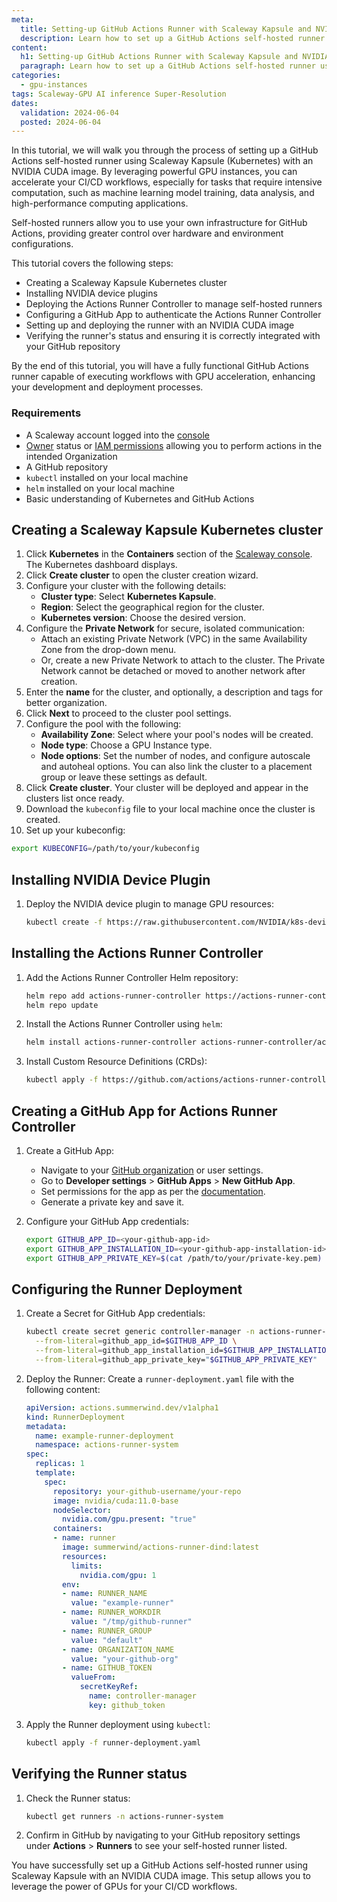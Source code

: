 ```yaml
---
meta:
  title: Setting-up GitHub Actions Runner with Scaleway Kapsule and NVIDIA CUDA Image
  description: Learn how to set up a GitHub Actions self-hosted runner using a Scaleway Kapsule Kubernetes cluster with NVIDIA CUDA image. This tutorial covers creating a Scaleway Kapsule cluster, installing NVIDIA device plugins, deploying the Actions Runner Controller, configuring GitHub App authentication, and deploying a GPU-accelerated runner for your CI/CD workflows. Perfect for developers looking to enhance their GitHub Actions with powerful GPU resources.
content:
  h1: Setting-up GitHub Actions Runner with Scaleway Kapsule and NVIDIA CUDA Image
  paragraph: Learn how to set up a GitHub Actions self-hosted runner using a Scaleway Kapsule Kubernetes cluster with NVIDIA CUDA image. This tutorial covers creating a Scaleway Kapsule cluster, installing NVIDIA device plugins, deploying the Actions Runner Controller, configuring GitHub App authentication, and deploying a GPU-accelerated runner for your CI/CD workflows. Perfect for developers looking to enhance their GitHub Actions with powerful GPU resources.
categories:
  - gpu-instances
tags: Scaleway-GPU AI inference Super-Resolution
dates:
  validation: 2024-06-04
  posted: 2024-06-04
---
```


In this tutorial, we will walk you through the process of setting up a GitHub Actions self-hosted runner using Scaleway Kapsule (Kubernetes) with an NVIDIA CUDA image. By leveraging powerful GPU instances, you can accelerate your CI/CD workflows, especially for tasks that require intensive computation, such as machine learning model training, data analysis, and high-performance computing applications.

Self-hosted runners allow you to use your own infrastructure for GitHub Actions, providing greater control over hardware and environment configurations.

This tutorial covers the following steps:

- Creating a Scaleway Kapsule Kubernetes cluster
- Installing NVIDIA device plugins
- Deploying the Actions Runner Controller to manage self-hosted runners
- Configuring a GitHub App to authenticate the Actions Runner Controller
- Setting up and deploying the runner with an NVIDIA CUDA image
- Verifying the runner's status and ensuring it is correctly integrated with your GitHub repository

By the end of this tutorial, you will have a fully functional GitHub Actions runner capable of executing workflows with GPU acceleration, enhancing your development and deployment processes.

<Macro id="requirements" />

### Requirements

- A Scaleway account logged into the [console](https://console.scaleway.com)
- [Owner](/identity-and-access-management/iam/concepts/#owner) status or [IAM permissions](/identity-and-access-management/iam/concepts/#permission) allowing you to perform actions in the intended Organization
- A GitHub repository
- `kubectl` installed on your local machine
- `helm` installed on your local machine
- Basic understanding of Kubernetes and GitHub Actions

## Creating a Scaleway Kapsule Kubernetes cluster

1. Click **Kubernetes** in the **Containers** section of the [Scaleway console](https://console.scaleway.com/). The Kubernetes dashboard displays.
2. Click **Create cluster** to open the cluster creation wizard.
3. Configure your cluster with the following details:
    * **Cluster type**: Select **Kubernetes Kapsule**.
    * **Region**: Select the geographical region for the cluster.
    * **Kubernetes version**: Choose the desired version.
4. Configure the **Private Network** for secure, isolated communication:
    * Attach an existing Private Network (VPC) in the same Availability Zone from the drop-down menu.
    * Or, create a new Private Network to attach to the cluster.
      <Message type="important">
        The Private Network cannot be detached or moved to another network after creation.
      </Message>
5. Enter the **name** for the cluster, and optionally, a description and tags for better organization.
6. Click **Next** to proceed to the cluster pool settings.
7. Configure the pool with the following:
    * **Availability Zone**: Select where your pool's nodes will be created.
    * **Node type**: Choose a GPU Instance type.
    * **Node options**: Set the number of nodes, and configure autoscale and autoheal options. You can also link the cluster to a placement group or leave these settings as default.
8. Click **Create cluster**. Your cluster will be deployed and appear in the clusters list once ready.
9. Download the `kubeconfig` file to your local machine once the cluster is created.
10. Set up your kubeconfig:
   ```sh
   export KUBECONFIG=/path/to/your/kubeconfig
   ```

## Installing NVIDIA Device Plugin

1. Deploy the NVIDIA device plugin to manage GPU resources:
   ```sh
   kubectl create -f https://raw.githubusercontent.com/NVIDIA/k8s-device-plugin/v0.15.0/deployments/static/nvidia-device-plugin.yml
   ```

## Installing the Actions Runner Controller

1. Add the Actions Runner Controller Helm repository:
   ```sh
   helm repo add actions-runner-controller https://actions-runner-controller.github.io/actions-runner-controller
   helm repo update
   ```

2. Install the Actions Runner Controller using `helm`:
   ```sh
   helm install actions-runner-controller actions-runner-controller/actions-runner-controller --namespace actions-runner-system --create-namespace
   ```

3. Install Custom Resource Definitions (CRDs):
   ```sh
   kubectl apply -f https://github.com/actions/actions-runner-controller/releases/latest/download/actions-runner-controller.yaml
   ```

## Creating a GitHub App for Actions Runner Controller

1. Create a GitHub App:
   - Navigate to your [GitHub organization](https://github.com/settings/organizations) or user settings.
   - Go to **Developer settings** > **GitHub Apps** > **New GitHub App**.
   - Set permissions for the app as per the [documentation](https://github.com/actions/actions-runner-controller#github-app-authentication).
   - Generate a private key and save it.

2. Configure your GitHub App credentials:
   ```sh
   export GITHUB_APP_ID=<your-github-app-id>
   export GITHUB_APP_INSTALLATION_ID=<your-github-app-installation-id>
   export GITHUB_APP_PRIVATE_KEY=$(cat /path/to/your/private-key.pem)
   ```

## Configuring the Runner Deployment

1. Create a Secret for GitHub App credentials:
   ```sh
   kubectl create secret generic controller-manager -n actions-runner-system \
     --from-literal=github_app_id=$GITHUB_APP_ID \
     --from-literal=github_app_installation_id=$GITHUB_APP_INSTALLATION_ID \
     --from-literal=github_app_private_key="$GITHUB_APP_PRIVATE_KEY"
   ```

2. Deploy the Runner:
   Create a `runner-deployment.yaml` file with the following content:
   ```yaml
   apiVersion: actions.summerwind.dev/v1alpha1
   kind: RunnerDeployment
   metadata:
     name: example-runner-deployment
     namespace: actions-runner-system
   spec:
     replicas: 1
     template:
       spec:
         repository: your-github-username/your-repo
         image: nvidia/cuda:11.0-base
         nodeSelector:
           nvidia.com/gpu.present: "true"
         containers:
         - name: runner
           image: summerwind/actions-runner-dind:latest
           resources:
             limits:
               nvidia.com/gpu: 1
           env:
           - name: RUNNER_NAME
             value: "example-runner"
           - name: RUNNER_WORKDIR
             value: "/tmp/github-runner"
           - name: RUNNER_GROUP
             value: "default"
           - name: ORGANIZATION_NAME
             value: "your-github-org"
           - name: GITHUB_TOKEN
             valueFrom:
               secretKeyRef:
                 name: controller-manager
                 key: github_token
   ```

3. Apply the Runner deployment using `kubectl`:
   ```sh
   kubectl apply -f runner-deployment.yaml
   ```

## Verifying the Runner status

1. Check the Runner status:
   ```sh
   kubectl get runners -n actions-runner-system
   ```

2. Confirm in GitHub by navigating to your GitHub repository settings under **Actions** > **Runners** to see your self-hosted runner listed.

You have successfully set up a GitHub Actions self-hosted runner using Scaleway Kapsule with an NVIDIA CUDA image. This setup allows you to leverage the power of GPUs for your CI/CD workflows.